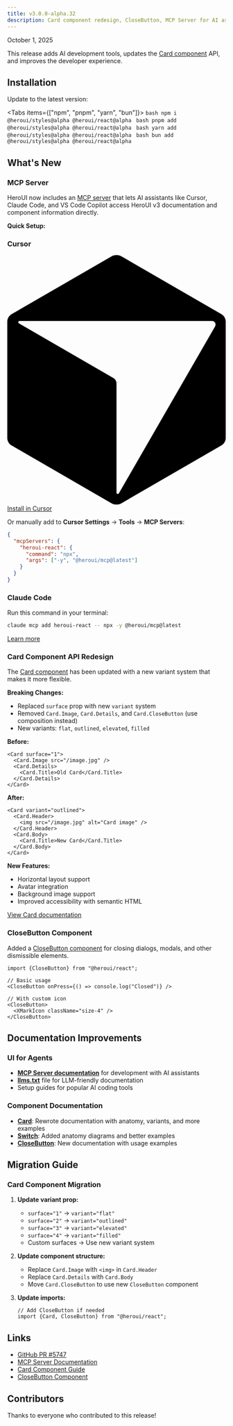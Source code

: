 ```yaml
---
title: v3.0.0-alpha.32
description: Card component redesign, CloseButton, MCP Server for AI assistants
---
```


<div className="flex items-center gap-3 mb-6">
  <span className="text-sm text-neutral-500 dark:text-neutral-400">October 1, 2025</span>
</div>

This release adds AI development tools, updates the [Card component](/docs/components/card) API, and improves the developer experience.

## Installation

Update to the latest version:

<Tabs items={["npm", "pnpm", "yarn", "bun"]}>
  <Tab value="npm">
    ```bash
    npm i @heroui/styles@alpha @heroui/react@alpha
    ```
  </Tab>
  <Tab value="pnpm">
    ```bash
    pnpm add @heroui/styles@alpha @heroui/react@alpha
    ```
  </Tab>
  <Tab value="yarn">
    ```bash
    yarn add @heroui/styles@alpha @heroui/react@alpha
    ```
  </Tab>
  <Tab value="bun">
    ```bash
    bun add @heroui/styles@alpha @heroui/react@alpha
    ```
  </Tab>
</Tabs>

## What's New

### MCP Server

HeroUI now includes an [MCP server](/docs/ui-for-agents/mcp-server) that lets AI assistants like Cursor, Claude Code, and VS Code Copilot access HeroUI v3 documentation and component information directly.

**Quick Setup:**

### Cursor

<div className="flex items-center gap-3 mb-4">
  <a
    href="cursor://anysphere.cursor-deeplink/mcp/install?name=heroui-react&config=eyJjb21tYW5kIjoibnB4IiwiYXJncyI6WyIteSIsIkBoZXJvdWkvbWNwQGxhdGVzdCJdfQ=="
    className="button button--tertiary button--sm no-underline bg-default/50 dark:bg-default/30"
  >
    <svg viewBox="0 0 466.73 532.09" className="w-5 h-5 fill-current">
      <path d="M457.43,125.94L244.42,2.96c-6.84-3.95-15.28-3.95-22.12,0L9.3,125.94c-5.75,3.32-9.3,9.46-9.3,16.11v247.99c0,6.65,3.55,12.79,9.3,16.11l213.01,122.98c6.84,3.95,15.28,3.95,22.12,0l213.01-122.98c5.75-3.32,9.3-9.46,9.3-16.11v-247.99c0-6.65-3.55-12.79-9.3-16.11h-.01ZM444.05,151.99l-205.63,356.16c-1.39,2.4-5.06,1.42-5.06-1.36v-233.21c0-4.66-2.49-8.97-6.53-11.31L24.87,145.67c-2.4-1.39-1.42-5.06,1.36-5.06h411.26c5.84,0,9.49,6.33,6.57,11.39h-.01Z"/>
    </svg>
    <span className="text-accent">Install in Cursor</span>
  </a>
</div>

Or manually add to **Cursor Settings** → **Tools** → **MCP Servers**:

```json
{
  "mcpServers": {
    "heroui-react": {
      "command": "npx",
      "args": ["-y", "@heroui/mcp@latest"]
    }
  }
}
```

### Claude Code

Run this command in your terminal:

```bash
claude mcp add heroui-react -- npx -y @heroui/mcp@latest
```

[Learn more](/docs/ui-for-agents/mcp-server)

### Card Component API Redesign

The [Card component](/docs/components/card) has been updated with a new variant system that makes it more flexible.

**Breaking Changes:**
- Replaced `surface` prop with new `variant` system
- Removed `Card.Image`, `Card.Details`, and `Card.CloseButton` (use composition instead)
- New variants: `flat`, `outlined`, `elevated`, `filled`

**Before:**
```tsx
<Card surface="1">
  <Card.Image src="/image.jpg" />
  <Card.Details>
    <Card.Title>Old Card</Card.Title>
  </Card.Details>
</Card>
```

**After:**
```tsx
<Card variant="outlined">
  <Card.Header>
    <img src="/image.jpg" alt="Card image" />
  </Card.Header>
  <Card.Body>
    <Card.Title>New Card</Card.Title>
  </Card.Body>
</Card>
```

**New Features:**
- Horizontal layout support
- Avatar integration
- Background image support
- Improved accessibility with semantic HTML

[View Card documentation](/docs/components/card)

### CloseButton Component

Added a [CloseButton component](/docs/components/close-button) for closing dialogs, modals, and other dismissible elements.

```tsx
import {CloseButton} from "@heroui/react";

// Basic usage
<CloseButton onPress={() => console.log("Closed")} />

// With custom icon
<CloseButton>
  <XMarkIcon className="size-4" />
</CloseButton>
```

## Documentation Improvements

### UI for Agents
- **[MCP Server documentation](/docs/ui-for-agents/mcp-server)** for development with AI assistants
- **[llms.txt](/docs/ui-for-agents/llms-txt)** file for LLM-friendly documentation
- Setup guides for popular AI coding tools

### Component Documentation
- **[Card](/docs/components/card)**: Rewrote documentation with anatomy, variants, and more examples
- **[Switch](/docs/components/switch)**: Added anatomy diagrams and better examples
- **[CloseButton](/docs/components/close-button)**: New documentation with usage examples


## Migration Guide

### Card Component Migration

1. **Update variant prop:**
   - `surface="1"` → `variant="flat"`
   - `surface="2"` → `variant="outlined"`
   - `surface="3"` → `variant="elevated"`
   - `surface="4"` → `variant="filled"`
   - Custom surfaces → Use new variant system

2. **Update component structure:**
   - Replace `Card.Image` with `<img>` in `Card.Header`
   - Replace `Card.Details` with `Card.Body`
   - Move `Card.CloseButton` to use new `CloseButton` component

3. **Update imports:**
   ```tsx
   // Add CloseButton if needed
   import {Card, CloseButton} from "@heroui/react";
   ```

## Links

- [GitHub PR #5747](https://github.com/heroui-inc/heroui/pull/5747)
- [MCP Server Documentation](/docs/ui-for-agents/mcp-server)
- [Card Component Guide](/docs/components/card)
- [CloseButton Component](/docs/components/close-button)

## Contributors

Thanks to everyone who contributed to this release!
